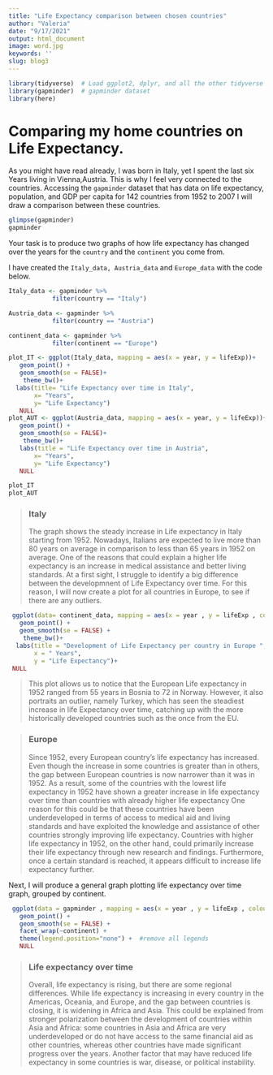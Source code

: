 ```yaml
---
title: "Life Expectancy comparison between chosen countries"
author: "Valeria"
date: "9/17/2021"
output: html_document
image: word.jpg
keywords: ''
slug: blog3
---
```


```r
library(tidyverse)  # Load ggplot2, dplyr, and all the other tidyverse packages
library(gapminder)  # gapminder dataset
library(here)
```

# Comparing my home countries on Life Expectancy.

As you might have read already, I was born in Italy, yet I spent the last six Years living in Vienna,Austria. This is why I feel very connected to the countries.
Accessing the `gapminder` dataset that has data on life expectancy, population, and GDP per capita for 142 countries from 1952 to 2007 I will draw a comparison between these countries.

```r
glimpse(gapminder)
gapminder
```

Your task is to produce two graphs of how life expectancy has changed over the years for the `country` and the `continent` you come from. 

I have created the `Italy_data, Austria_data` and `Europe_data` with the code below. 

```r
Italy_data <- gapminder %>% 
            filter(country == "Italy")

Austria_data <- gapminder %>%
            filter(country == "Austria")

continent_data <- gapminder %>% 
            filter(continent == "Europe")
```


```r
plot_IT <- ggplot(Italy_data, mapping = aes(x = year, y = lifeExp))+
   geom_point() +
   geom_smooth(se = FALSE)+
    theme_bw()+
  labs(title= "Life Expectancy over time in Italy",
       x= "Years",
       y= "Life Expectancy")
   NULL 
plot_AUT <- ggplot(Austria_data, mapping = aes(x = year, y = lifeExp))+
   geom_point() +
   geom_smooth(se = FALSE)+
    theme_bw()+
   labs(title = "Life Expectancy over time in Austria",
       x= "Years",
       y= "Life Expectancy")
   NULL 

plot_IT
plot_AUT
```

> ### Italy\
The graph shows the steady increase in Life expectancy in Italy starting from 1952. 
Nowadays, Italians are expected to live more than 80 years on average in comparison to less than 65 years in 1952 on average. 
One of the reasons that could explain a higher life expectancy is an increase in medical assistance and better living standards.
>At a first sight, I struggle to identify a big difference between the developmnent of Life Expectancy over time.
For this reason, I will now create a plot for all countries in Europe, to see if there are any outliers.

```r
 ggplot(data= continent_data, mapping = aes(x = year , y = lifeExp , colour= country, group = country))+
   geom_point() + 
   geom_smooth(se = FALSE) +
    theme_bw()+
  labs(title = "Development of Life Expectancy per country in Europe ",
       x = " Years",
       y = "Life Expectancy")+
 NULL
```
> This plot allows us to notice that the European Life expectancy in 1952 ranged from 55 years in Bosnia to 72 in Norway. However, it also portraits an outlier, namely Turkey, which has seen the steadiest increase in life Expectancy over time, catching up with the more historically developed countries such as the once from the EU.


>### Europe\
Since 1952, every European country's life expectancy has increased. Even though the increase in some countries is greater than in others, the gap between European countries is now narrower than it was in 1952.
As a result, some of the countries with the lowest life expectancy in 1952 have shown a greater increase in life expectancy over time than countries with already higher life expectancy  One reason for this could be that these countries  have been underdeveloped in terms of access to medical aid and living standards and have exploited the knowledge and assistance of other countries strongly improving life expectancy.
Countries with higher life expectancy in 1952, on the other hand, could primarily increase their life expectancy through new research and findings. Furthermore, once a certain standard is reached, it appears difficult to increase life expectancy further.

Next, I will produce a general graph plotting life expectancy over time graph, grouped by continent.

```r
 ggplot(data = gapminder , mapping = aes(x = year , y = lifeExp , colour= country))+
   geom_point() + 
   geom_smooth(se = FALSE) +
   facet_wrap(~continent) + 
   theme(legend.position="none") +  #remove all legends
   NULL
```

> ### Life expectancy over time\
Overall, life expectancy is rising, but there are some regional differences. While life expectancy is increasing in every country in the Americas, Oceania, and Europe, and the gap between countries is closing, it is widening in Africa and Asia.
This could be explained from stronger polarization between the development of countries within Asia and Africa: some countries in Asia and Africa are very underdeveloped or do not have access to the same financial aid as other countries, whereas other countries have made significant progress over the years. Another factor that may have reduced life expectancy in some countries is war, disease, or political instability.

